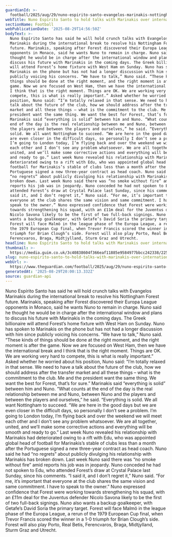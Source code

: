 ```yaml
---
guardianId: >-
  football/2025/aug/29/nuno-espirito-santo-evangelos-marinakis-nottingham-forest-manager-talks-future-premier-league-europa-league-draw
webTitle: Nuno Espírito Santo to hold talks with Marinakis over international break
sectionName: Football
webPublicationDate: '2025-08-29T14:56:50Z'
bodyText: >-
  Nuno Espírito Santo has said he will hold crunch talks with Evangelos
  Marinakis during the international break to resolve his Nottingham Forest
  future. Marinakis, speaking after Forest discovered their Europa League
  opponents in Monaco, said he wants Nuno to remain in charge. Nuno said he
  thought he would be in charge after the international window and plans to
  discuss his future with Marinakis in the coming days. The Greek billionaire
  will attend Forest’s home fixture with West Ham on Sunday. Nuno has spoken to
  Marinakis on the phone but has not had a longer discussion with him since
  publicly voicing his concerns. “We have to talk,” Nuno said. “These kinds of
  things should be done at the right moment, and the right moment is after the
  game. Now we are focused on West Ham, then we have the international break and
  I think that is the right moment. Things are OK. We are working very hard to
  compete, this is what is really important.” Asked whether he worried about his
  position, Nuno said: “I’m totally relaxed in that sense. We need to have a
  talk about the future of the club, how we should address after the transfer
  market and all these things – what is the commitment to the club. Me and the
  president want the same thing. We want the best for Forest, that’s for sure.”
  Marinakis said “everything is solid” between him and Nuno. “What counts at the
  end of the day is the real relationship between me and Nuno, between Nuno and
  the players and between the players and ourselves,” he said. “Everything is
  solid. We all want Nottingham to succeed. “We are here in the good days but we
  are even closer in the difficult days, so personally I don’t see a problem.
  I’m going to London today, I’m flying back and over the weekend we will meet
  each other and I don’t see any problem whatsoever. We are all together,
  united, and we’ll make some corrective actions and everything will be smooth
  and ready to go.” Last week Nuno revealed his relationship with Marinakis had
  deteriorated owing to a rift with Edu, who was appointed global head of
  football for Marinakis’s stable of clubs less than a month after the
  Portuguese signed a new three-year contract as head coach. Nuno said he had
  “no regrets” about publicly divulging his relationship with Marinakis has
  broken down. Last week Nuno said there was “no smoke without fire” amid
  reports his job was in jeopardy. Nuno conceded he had not spoken to Edu, who
  attended Forest’s draw at Crystal Palace last Sunday, since his comments. “I
  said it, and I don’t regret it,” Nuno said. “For me, it’s important that
  everyone at the club shares the same vision and same commitment. I have to
  speak to the owner.” Nuno expressed confidence that Forest were working
  towards strengthening his squad, with an £11m deal for the Juventus defender
  Nicolo Savona likely to be the first of two full-back signings. Nuno also
  wants a backup goalkeeper, with Getafe’s David Soria the primary target.
  Forest will face Malmö in the league phase of the Europa League, a rerun of
  the 1979 European Cup final, when Trevor Francis scored the winner in a 1-0
  triumph for Brian Clough’s side. Forest will also play Porto, Real Betis,
  Ferencvaros, Braga, Midtjylland, Sturm Graz and Utrecht.
headline: Nuno Espírito Santo to hold talks with Marinakis over international break
thumbnail: >-
  https://media.guim.co.uk/3c40838604f366eaf11885e9584977bbcc242338/225_0_2250_1800/500.jpg
slug: nuno-espirito-santo-to-hold-talks-with-marinakis-over-international-break
webUrl: >-
  https://www.theguardian.com/football/2025/aug/29/nuno-espirito-santo-evangelos-marinakis-nottingham-forest-manager-talks-future-premier-league-europa-league-draw
generatedAt: '2025-08-29T20:00:13.332Z'
source: guardian-api
---
```

Nuno Espírito Santo has said he will hold crunch talks with Evangelos Marinakis during the international break to resolve his Nottingham Forest future. Marinakis, speaking after Forest discovered their Europa League opponents in Monaco, said he wants Nuno to remain in charge. Nuno said he thought he would be in charge after the international window and plans to discuss his future with Marinakis in the coming days. The Greek billionaire will attend Forest’s home fixture with West Ham on Sunday. Nuno has spoken to Marinakis on the phone but has not had a longer discussion with him since publicly voicing his concerns. “We have to talk,” Nuno said. “These kinds of things should be done at the right moment, and the right moment is after the game. Now we are focused on West Ham, then we have the international break and I think that is the right moment. Things are OK. We are working very hard to compete, this is what is really important.” Asked whether he worried about his position, Nuno said: “I’m totally relaxed in that sense. We need to have a talk about the future of the club, how we should address after the transfer market and all these things – what is the commitment to the club. Me and the president want the same thing. We want the best for Forest, that’s for sure.” Marinakis said “everything is solid” between him and Nuno. “What counts at the end of the day is the real relationship between me and Nuno, between Nuno and the players and between the players and ourselves,” he said. “Everything is solid. We all want Nottingham to succeed. “We are here in the good days but we are even closer in the difficult days, so personally I don’t see a problem. I’m going to London today, I’m flying back and over the weekend we will meet each other and I don’t see any problem whatsoever. We are all together, united, and we’ll make some corrective actions and everything will be smooth and ready to go.” Last week Nuno revealed his relationship with Marinakis had deteriorated owing to a rift with Edu, who was appointed global head of football for Marinakis’s stable of clubs less than a month after the Portuguese signed a new three-year contract as head coach. Nuno said he had “no regrets” about publicly divulging his relationship with Marinakis has broken down. Last week Nuno said there was “no smoke without fire” amid reports his job was in jeopardy. Nuno conceded he had not spoken to Edu, who attended Forest’s draw at Crystal Palace last Sunday, since his comments. “I said it, and I don’t regret it,” Nuno said. “For me, it’s important that everyone at the club shares the same vision and same commitment. I have to speak to the owner.” Nuno expressed confidence that Forest were working towards strengthening his squad, with an £11m deal for the Juventus defender Nicolo Savona likely to be the first of two full-back signings. Nuno also wants a backup goalkeeper, with Getafe’s David Soria the primary target. Forest will face Malmö in the league phase of the Europa League, a rerun of the 1979 European Cup final, when Trevor Francis scored the winner in a 1-0 triumph for Brian Clough’s side. Forest will also play Porto, Real Betis, Ferencvaros, Braga, Midtjylland, Sturm Graz and Utrecht.
